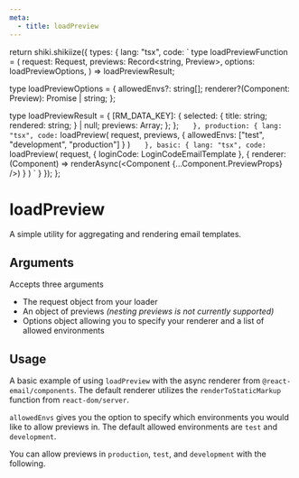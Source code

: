 ```yaml
---
meta:
  - title: loadPreview
---
```



  return shiki.shikiize({
    types: {
      lang: "tsx",
      code: `
type loadPreviewFunction = <Preview extends React.ReactComponentType>(
  request: Request,
  previews: Record<string, Preview>,
  options: loadPreviewOptions<Preview>,
) => loadPreviewResult;

type loadPreviewOptions<Preview extends React.ReactComponentType> = {
allowedEnvs?: string[];
renderer?(Component: Preview): Promise<string> | string;
};

type loadPreviewResult = {
[RM_DATA_KEY]: {
selected: {
title: string;
rendered: string;
} | null;
previews: Array<string>;
};
};
`   },
    production: {
      lang: "tsx",
      code:`
loadPreview(
request,
previews,
{
allowedEnvs: ["test", "development", "production"]
}
)
`   },
    basic: {
      lang: "tsx",
      code:`
loadPreview(
request,
{
loginCode: LoginCodeEmailTemplate
},
{
renderer: (Component) =>
renderAsync(<Component {...Component.PreviewProps} />)
}
)
`
}
});
};

# loadPreview

A simple utility for aggregating and rendering email templates.

## Arguments

Accepts three arguments

- The request object from your loader
- An object of previews _(nesting previews is not currently supported)_
- Options object allowing you to specify your renderer and a list of allowed environments

<Shikiize id="types" />

## Usage

A basic example of using `loadPreview` with the async renderer from `@react-email/components`. The default renderer utilizes the `renderToStaticMarkup` function from `react-dom/server`.

<Shikiize id="basic" />

`allowedEnvs` gives you the option to specify which environments you would like to allow previews in. The default allowed environments are `test` and `development`.

You can allow previews in `production`, `test`, and `development` with the following.

<Shikiize id="production" />
